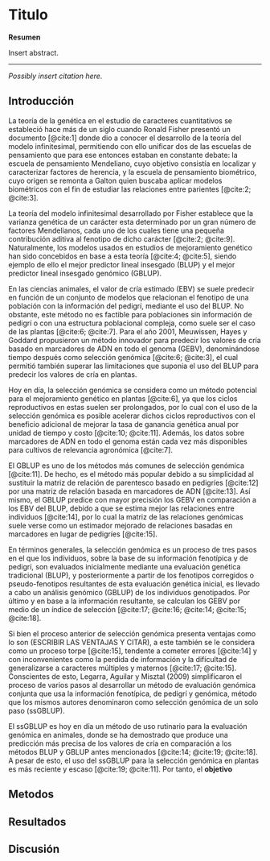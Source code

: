 # Titulo

__Resumen__

\noindent 
Insert abstract.

---

\vspace*{\fill}
\noindent
_Possibly insert citation here._
\newpage

## Introducción {#intro2}

La teoría de la genética en el estudio de caracteres cuantitativos se estableció hace más de un siglo cuando Ronald Fisher presentó un documento [@cite:1] donde dio a conocer el desarrollo de la teoría del modelo infinitesimal, permitiendo con ello unificar dos de las escuelas de pensamiento que para ese entonces estaban en constante debate: la escuela de pensamiento Mendeliano, cuyo objetivo consistía en localizar y caracterizar factores de herencia, y la escuela de pensamiento biométrico, cuyo origen se remonta a Galton quien buscaba aplicar modelos biométricos con el fin de estudiar las relaciones entre parientes [@cite:2; @cite:3].

La teoría del modelo infinitesimal desarrollado por Fisher establece que la varianza genética de un carácter esta determinado por un gran número de factores Mendelianos, cada uno de los cuales tiene una pequeña contribución aditiva al fenotipo de dicho carácter [@cite:2; @cite:9]. Naturalmente, los modelos usados en estudios de mejoramiento genético han sido concebidos en base a esta teoría [@cite:4; @cite:5], siendo ejemplo de ello el mejor predictor lineal insesgado (BLUP) y el mejor predictor lineal insesgado genómico (GBLUP).

En las ciencias animales, el valor de cría estimado (EBV) se suele predecir en función de un conjunto de modelos que relacionan el fenotipo de una población con la información del pedigrí, mediante el uso del BLUP. No obstante, este método no es factible para poblaciones sin información de pedigrí o con una estructura poblacional compleja, como suele ser el caso de las plantas [@cite:6; @cite:7]. Para el año 2001, Meuwissen, Hayes y Goddard propusieron un método innovador para predecir los valores de cría basado en marcadores de ADN en todo el genoma (GEBV), denominándose tiempo después como selección genómica [@cite:6; @cite:3], el cual permitió también superar las limitaciones que suponia el uso del BLUP para predecir los valores de cría en plantas.

Hoy en día, la selección genómica se considera como un método potencial para el mejoramiento genético en plantas [@cite:6], ya que los ciclos reproductivos en estas suelen ser prolongados, por lo cual con el uso de la selección genómica es posible acelerar dichos ciclos reproductivos con el beneficio adicional de mejorar la tasa de ganancia genética anual por unidad de tiempo y costo [@cite:10; @cite:11]. Además, los datos sobre marcadores de ADN en todo el genoma están cada vez más disponibles para cultivos de relevancia agronómica [@cite:7].

El GBLUP es uno de los métodos más comunes de selección genómica [@cite:11]. De hecho, es el método más popular debido a su simplicidad al sustituir la matriz de relación de parentesco basado en pedigríes [@cite:12] por una matriz de relación basada en marcadores de ADN [@cite:13]. Así mismo, el GBLUP predice con mayor precisión los GEBV en comparación a los EBV del BLUP, debido a que se estima mejor las relaciones entre individuos [@cite:14], por lo cual la matriz de las relaciones genómicas suele verse como un estimador mejorado de relaciones basadas en marcadores en lugar de pedigríes [@cite:15].

En términos generales, la selección genómica es un proceso de tres pasos en el que los individuos, sobre la base de su información fenotípica y de pedigrí, son evaluados inicialmente mediante una evaluación genética tradicional (BLUP), y posteriormente a partir de los fenotipos corregidos o pseudo-fenotipos resultantes de esta evaluación genética inicial, es llevado a cabo un análisis genómico (GBLUP) de los individuos genotipados. Por último y en base a la información resultante, se calculan los GEBV por medio de un índice de selección [@cite:17; @cite:16; @cite:14; @cite:15; @cite:18].

Si bien el proceso anterior de selección genómica presenta ventajas como lo son (ESCRIBIR LAS VENTAJAS Y CITAR), a este también se le considera como un proceso torpe [@cite:15], tendente a cometer errores [@cite:14] y con inconvenientes como la perdida de información y la difícultad de generalizarse a caracteres múltiples y maternos [@cite:17; @cite:15]. Conscientes de esto, Legarra, Aguilar y Misztal (2009) simplificaron el proceso de varios pasos al desarrollar un método de evaluación genómica conjunta que usa la información fenotípica, de pedigrí y genómica, método que los mismos autores denominaron como selección genómica de un solo paso (ssGBLUP).

El ssGBLUP es hoy en día un método de uso rutinario para la evaluación genómica en animales, donde se ha demostrado que produce una predicción más precisa de los valores de cría en comparación a los métodos BLUP y GBLUP antes mencionados [@cite:14; @cite:19; @cite:18]. A pesar de esto, el uso del ssGBLUP para la selección genómica en plantas es más reciente y escaso [@cite:19; @cite:11]. Por tanto, el __objetivo__

## Metodos {#methods2}



## Resultados {#results2}



## Discusión {#discussion2}


